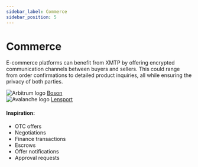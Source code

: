 ```yaml
---
sidebar_label: Commerce
sidebar_position: 5
---
```



# Commerce

E-commerce platforms can benefit from XMTP by offering encrypted communication channels between buyers and sellers. This could range from order confirmations to detailed product inquiries, all while ensuring the privacy of both parties.

<div class="chain-list">
  <div class="chain-item">
    <img src={boson} style={{ width: "100px" }} alt="Arbitrum logo" />
    <a href="https://www.bosonprotocol.io/">Boson</a>
  </div>
  <div class="chain-item">
    <img src={lensport} style={{ width: "100px" }} alt="Avalanche logo" />
    <a href="https://lensport.io/">Lensport</a>
  </div>
</div>

#### Inspiration:

- OTC offers
- Negotiations
- Finance transactions
- Escrows
- Offer notifications
- Approval requests
